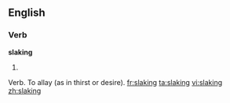 ==English==

===Verb===
'''slaking'''

# {{present participle of|slake}}
Verb. To allay (as in thirst or desire). 
[[fr:slaking]]
[[ta:slaking]]
[[vi:slaking]]
[[zh:slaking]]